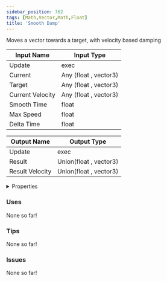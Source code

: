 ```yaml
---
sidebar_position: 762
tags: [Math,Vector,Math,Float]
title: 'Smooth Damp'
---
```


Moves a vector towards a target, with velocity based damping




<EsbSvg />

| Input Name | Input Type |
|-----------|-----------|
| Update | exec |
| Current | Any (float , vector3) |
| Target | Any (float , vector3) |
| Current Velocity | Any (float , vector3) |
| Smooth Time | float |
| Max Speed | float |
| Delta Time | float |

| Output Name | Output Type |
|-----------|-----------|
| Update | exec |
| Result | Union(float , vector3) |
| Result Velocity | Union(float , vector3) |


<details>
  <summary>Properties</summary>
  <div>
    <div>
    <table>
      <thead>
        <tr>
          <th>Is beta required?</th>
          <th>❌</th>
        </tr>
        <tr>
          <th>Is this chip a trolling risk?</th>
          <th>❌</th>
        </tr>
        <tr>
          <th>Is this chip a role assignment risk?</th>
          <th>❌</th>
        </tr>
        <tr>
          <th>Chip UUID</th>
          <th>830600a6-ec28-46b0-9354-13e0a1061232</th>
        </tr>
      </thead>
    </table>
    </div>
  </div>
</details>

### Uses

None so far!

### Tips

None so far!

### Issues

None so far!